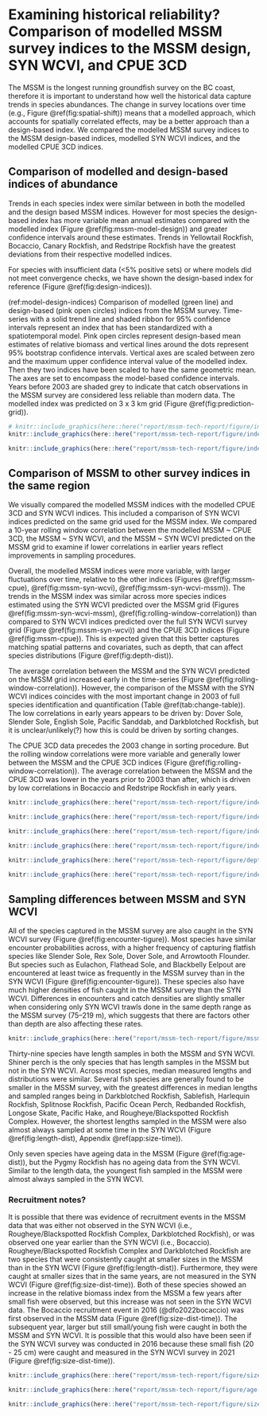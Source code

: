 # Examining historical reliability? Comparison of modelled MSSM survey indices to the MSSM design, SYN WCVI, and CPUE 3CD

The MSSM is the longest running groundfish survey on the BC coast, therefore it is important to understand how well the historical data capture trends in species abundances.
The change in survey locations over time (e.g., Figure \@ref(fig:spatial-shift)) means that a modelled approach, which accounts for spatially correlated effects, may be a better approach than a design-based index.
We compared the modelled MSSM survey indices to the MSSM design-based indices, modelled SYN WCVI indices, and the modelled CPUE 3CD indices.

## Comparison of modelled and design-based indices of abundance

<!-- TODO how was the design-based index calculated -->
<!-- Different than the other design based trawl indices? -->
<!-- The design-based index is calculated as the weighted mean of ______ ?. -->


Trends in each species index were similar between in both the modelled and the design based MSSM indices.
However for most species the design-based index has more variable mean annual estimates compared with the modelled index (Figure \@ref(fig:mssm-model-design)) and greater confidence intervals around these estimates.
Trends in Yellowtail Rockfish, Bocaccio, Canary Rockfish, and Redstripe Rockfish have the greatest deviations from their respective modelled indices.

For species with insufficient data (<5% positive sets) or where models did not meet convergence checks, we have shown the design-based index for reference (Figure \@ref(fig:design-indices)).

<!-- QUESTION: Too similar to the synoptic caption? -->
(ref:model-design-indices) Comparison of modelled (green line) and design-based (pink open circles) indices from the MSSM survey.
Time-series with a solid trend line and shaded ribbon for 95% confidence intervals represent an index that has been standardized with a spatiotemporal model.
Pink open circles represent design-based mean estimates of relative biomass and vertical lines around the dots represent 95% bootstrap confidence intervals.
Vertical axes are scaled between zero and the maximum upper confidence interval value of the modelled index.
Then they two indices have been scaled to have the same geometric mean.
The axes are set to encompass the model-based confidence intervals.
Years before 2003 are shaded grey to indicate that catch observations in the MSSM survey are considered less reliable than modern data.
<!-- KEEP the mean CV & number of sets? -->
<!--
'Mean CV' is the mean of the annual coefficients of variation (CVs) for the modelled (M) and design-based (D) indices.
'Mean $+$ve sets' indicates the ratio of the mean number (across the years) of sets that captured the species of interest to the mean number of sets.
-->
The modelled index was predicted on 3 x 3 km grid (Figure \@ref(fig:prediction-grid)).


```r

# knitr::include_graphics(here::here("report/mssm-tech-report/figure/index-model-design.png"), dpi = NA)
knitr::include_graphics(here::here("report/mssm-tech-report/figure/index-model-design_pjs-mode.png"), dpi = NA)
```

```r

knitr::include_graphics(here::here("report/mssm-tech-report/figure/index-mssm-design.png"), dpi = NA)

```



## Comparison of MSSM to other survey indices in the same region

We visually compared the modelled MSSM indices with the modelled CPUE 3CD and SYN WCVI indices.
This included a comparison of SYN WCVI indices predicted on the same grid used for the MSSM index.
We compared a 10-year rolling window correlation between the modelled MSSM ~ CPUE 3CD, the MSSM ~ SYN WCVI, and the MSSM ~ SYN WCVI predicted on the MSSM grid to examine if lower correlations in earlier years reflect improvements in sampling procedures.


Overall, the modelled MSSM indices were more variable, with larger fluctuations over time, relative to the other indices (Figures \@ref(fig:mssm-cpue), \@ref(fig:mssm-syn-wcvi), \@ref(fig:mssm-syn-wcvi-mssm)).
The trends in the MSSM index was similar across more species indices estimated using the SYN WCVI predicted over the MSSM grid (Figures \@ref(fig:mssm-syn-wcvi-mssm), \@ref(fig:rolling-window-correlation)) than compared to SYN WCVI indices predicted over the full SYN WCVI survey grid (Figure \@ref(fig:mssm-syn-wcvi)) and the CPUE 3CD indices (Figure \@ref(fig:mssm-cpue)).
This is expected given that this better captures matching spatial patterns and covariates, such as depth, that can affect species distributions (Figure \@ref(fig:depth-dist)).


The average correlation between the MSSM and the SYN WCVI predicted on the MSSM grid increased early in the time-series (Figure \@ref(fig:rolling-window-correlation)).
However, the comparison of the MSSM with the SYN WCVI indices coincides with the most important change in 2003 of full species identification and quantification (Table \@ref(tab:change-table)).
The low correlations in early years appears to be driven by: Dover Sole, Slender Sole, English Sole, Pacific Sanddab, and Darkblotched Rockfish, but it is unclear/unlikely(?) how this is could be driven by sorting changes.

The CPUE 3CD data precedes the 2003 change in sorting procedure.
But the rolling window correlations were more variable and generally lower between the MSSM and the CPUE 3CD indices (Figure \@ref(fig:rolling-window-correlation)).
The average correlation between the MSSM and the CPUE 3CD was lower in the years prior to 2003 than after, which is driven by low correlations in Bocaccio and Redstripe Rockfish in early years.


```r
knitr::include_graphics(here::here("report/mssm-tech-report/figure/index-mssm-model-cpue3CD.png"), dpi = NA)

```


```r
knitr::include_graphics(here::here("report/mssm-tech-report/figure/index-mssm-model-syn-wcvi-model.png"), dpi = NA)
```

```r
knitr::include_graphics(here::here("report/mssm-tech-report/figure/index-mssm-model-syn-wcvi-model-mssm-grid.png"), dpi = NA)
```

```r

knitr::include_graphics(here::here("report/mssm-tech-report/figure/index-mssm-syn-wcvi-mssm-grid-zoom-in.png"), dpi = NA)
```


```r

knitr::include_graphics(here::here("report/mssm-tech-report/figure/depth-ranges-mssm-syn-wcvi.png"), dpi = NA)
```

```r
knitr::include_graphics(here::here("report/mssm-tech-report/figure/index-correlation.png"), dpi = NA)
```

\clearpage

<!-- Should this be new major section? If so should add to sign-posting in intro -->
## Sampling differences between MSSM and SYN WCVI

All of the species captured in the MSSM survey are also caught in the SYN WCVI survey (Figure \@ref(fig:encounter-tigure)).
Most species have similar encounter probabilities across, with a higher frequency of capturing flatfish species like Slender Sole, Rex Sole, Dover Sole, and Arrowtooth Flounder.
But species such as Eulachon, Flathead Sole, and Blackbelly Eelpout are encountered at least twice as frequently in the MSSM survey than in the SYN WCVI (Figure \@ref(fig:encounter-tigure)).
These species also have much higher densities of fish caught in the MSSM survey than the SYN WCVI.
Differences in encounters and catch densities are slightly smaller when considering only SYN WCVI trawls done in the same depth range as the MSSM survey (75--219 m), which suggests that there are factors other than depth are also affecting these rates.


```r

knitr::include_graphics(here::here("report/mssm-tech-report/figure/mssm-wcvi-tigure_same-depth.png"), dpi = NA)

```

Thirty-nine species have length samples in both the MSSM and SYN WCVI.
Shiner perch is the only species that has length samples in the MSSM but not in the SYN WCVI.
Across most species, median measured lengths and distributions were similar.
Several fish species are generally found to be smaller in the MSSM survey, with the greatest differences in median lengths and sampled ranges being in Darkblotched Rockfish, Sablefish, Harlequin Rockfish, Splitnose Rockfish, Pacific Ocean Perch, Redbanded Rockfish, Longose Skate, Pacific Hake, and Rougheye/Blackspotted Rockfish Complex.
However, the shortest lengths sampled in the MSSM were also almost always sampled at some time in the SYN WCVI (Figure \@ref(fig:length-dist), Appendix \@ref(app:size-time)).

Only seven species have ageing data in the MSSM (Figure \@ref(fig:age-dist)), but the Pygmy Rockfish has no ageing data from the SYN WCVI.
Similar to the length data, the youngest fish sampled in the MSSM were almost always sampled in the SYN WCVI.


### Recruitment notes?
It is possible that there was evidence of recruitment events in the MSSM data that was either not observed in the SYN WCVI (i.e., Rougheye/Blackspotted Rockfish Complex, Darkblotched Rockfish), or was observed one year earlier than the SYN WCVI (i.e., Bocaccio).
Rougheye/Blackspotted Rockfish Complex and Darkblotched Rockfish are two species that were consistently caught at smaller sizes in the MSSM than in the SYN WCVI (Figure \@ref(fig:length-dist)).
Furthermore, they were caught at smaller sizes that in the same years, are not measured in the SYN WCVI (Figure \@ref(fig:size-dist-time)).
Both of these species showed an increase in the relative biomass index from the MSSM a few years after small fish were observed, but this increase was not seen in the SYN WCVI data.
The Bocaccio recruitment event in 2016 (@dfo2022bocaccio) was first observed in the MSSM data (Figure \@ref(fig:size-dist-time)).
The subsequent year, larger but still small/young fish were caught in both the MSSM and SYN WCVI.
It is possible that this would also have been seen if the SYN WCVI survey was conducted in 2016 because these small fish (20 - 25 cm) were caught and measured in the SYN WCVI survey in 2021 (Figure \@ref(fig:size-dist-time)).



```r

knitr::include_graphics(here::here("report/mssm-tech-report/figure/size-comp.png"), dpi = NA)

```

```r

knitr::include_graphics(here::here("report/mssm-tech-report/figure/age-comp.png"), dpi = NA)

```


```r

knitr::include_graphics(here::here("report/mssm-tech-report/figure/size-time-highlights.png"), dpi = NA)

```

\clearpage
